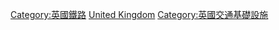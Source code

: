 [[Category:英國鐵路|Category:英國鐵路]]
[[Category:歐洲各國鐵路基礎設施|United Kingdom]]
[[Category:英國交通基礎設施|Category:英國交通基礎設施]]